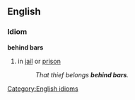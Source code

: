 ==English==

===Idiom===
'''behind bars'''
#in [[jail]] or [[prison]]
#:''That thief belongs '''behind bars'''.''

[[Category:English idioms]]